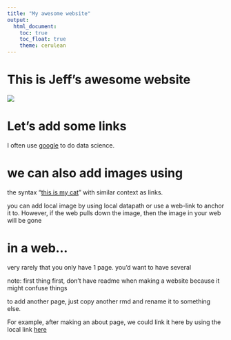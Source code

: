 ```yaml
---
title: "My awesome website"
output: 
  html_document:
    toc: true
    toc_float: true
    theme: cerulean
---
```


# This is Jeff's awesome website

![](https://media.giphy.com/media/drXGoW1iudhKw/giphy.gif)

# Let's add some links

I often use [google](https://www.google.com) to do data science.

# we can also add images using

the syntax "[this is my cat](https://www.youtube.com/watch?v=oHg5SJYRHA0)" with similar context as links.

you can add local image by using local datapath or use a web-link to anchor it to. However, if the web pulls down the image, then the image in your web will be gone

# in a web...

very rarely that you only have 1 page. you'd want to have several

note: first thing first, don't have readme when making a website because it might confuse things

to add another page, just copy another rmd and rename it to something else.

For example, after making an about page, we could link it here by using the local link [here](about.html)